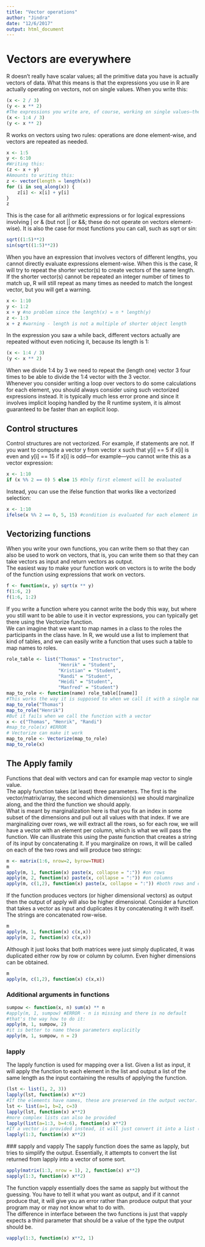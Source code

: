 ```yaml
---
title: "Vector operations"
author: "Jindra"
date: "12/6/2017"
output: html_document
---
```

# Vectors are everywhere
R doesn’t really have scalar values; all the primitive data you have is actually vectors of data. What this means is that the expressions you use in R are actually operating on vectors, not on single values.
When you write this:
```r
(x <- 2 / 3)
(y <- x ** 2)
#The expressions you write are, of course, working on single values—the vectors x and y have length 1, but it is really just a special case of working on vectors.
(x <- 1:4 / 3)
(y <- x ** 2)
```

R works on vectors using two rules: operations are done element-wise, and vectors are repeated as needed.
```r
x <- 1:5
y <- 6:10
#Writing this:
(z <- x + y)
#Amounts to writing this:
z <- vector(length = length(x))
for (i in seq_along(x)) {
    z[i] <- x[i] + y[i]
}
z
```

This is the case for all arithmetic expressions or for logical expressions involving | or & (but not || or &&; these do not operate on vectors element-wise). It is also the case for most functions you can call, such as sqrt or sin:
```r
sqrt((1:5)**2)
sin(sqrt((1:5)**2))
```
When you have an expression that involves vectors of different lengths, you cannot directly evaluate expressions element-wise. When this is the case, R will try to repeat the shorter vector(s) to create vectors of the same length.  
If the shorter vector(s) cannot be repeated an integer number of times to match up, R will still repeat as many times as needed to match the longest vector, but you will get a warning.
```r
x <- 1:10
y <- 1:2
x + y #no problem since the length(x) = n * length(y)
z <- 1:3
x + z #warning - length is not a multiple of shorter object length
```

In the expression you saw a while back, different vectors actually are repeated without even noticing it, because its length is 1:
```r
(x <- 1:4 / 3)
(y <- x ** 2)
```
When we divide 1:4 by 3 we need to repeat the (length one) vector 3 four times to be able to divide the 1:4 vector with the 3 vector.  
Whenever you consider writing a loop over vectors to do some calculations for each element, you should always consider using such vectorized expressions instead. It is typically much less error prone and since it involves implicit looping handled by the R runtime system, it is almost guaranteed to be faster than an explicit loop.

## Control structures
Control structures are not vectorized. For example, if statements are not. If you want to compute a vector y from vector x such that y[i] == 5 if x[i] is even and y[i] == 15 if x[i] is odd—for example—you cannot write this as a vector expression:
```r
x <- 1:10
if (x %% 2 == 0) 5 else 15 #Only first element will be evaluated
```
Instead, you can use the ifelse function that works like a vectorized selection:
```r
x <- 1:10
ifelse(x %% 2 == 0, 5, 15) #condition is evaluated for each element in vector
```

## Vectorizing functions
When you write your own functions, you can write them so that they can also be used to work on vectors, that is, you can write them so that they can take vectors as input and return vectors as output.  
The easiest way to make your function work on vectors is to write the body of the function using expressions that work on vectors.
```r
f <- function(x, y) sqrt(x ** y)
f(1:6, 2)
f(1:6, 1:2)
```
If you write a function where you cannot write the body this way, but where you still want to be able to use it in vector expressions, you can typically get there using the Vectorize function.  
We can imagine that we want to map names in a class to the roles the participants in the class have. In R, we would use a list to implement that kind of tables, and we can easily write a function that uses such a table to map names to roles.
```r
role_table <- list("Thomas" = "Instructor",
                   "Henrik" = "Student",
                   "Kristian" = "Student",
                   "Randi" = "Student",
                   "Heidi" = "Student",
                   "Manfred" = "Student")
map_to_role <- function(name) role_table[[name]]
#This works the way it is supposed to when we call it with a single name:
map_to_role("Thomas")
map_to_role("Henrik")
#But it fails when we call the function with a vector 
x <- c("Thomas", "Henrik", "Randi")
#map_to_role(x) #ERROR
# Vectorize can make it work
map_to_role <- Vectorize(map_to_role)
map_to_role(x)
```

## The Apply family
Functions that deal with vectors and can for example map vector to single value.  
The apply function takes (at least) three parameters. The first is the vector/matrix/array, the second which dimension(s) we should marginalize along, and the third the function we should apply.  
What is meant by marginalization here is that you fix an index in some subset of the dimensions and pull out all values with that index. If we are marginalizing over rows, we will extract all the rows, so for each row, we will have a vector with an element per column, which is what we will pass the function. We can illustrate this using the paste function that creates a string of its input by concatenating it. If you marginalize on rows, it will be called on each of the two rows and will produce two strings:
```r
m <- matrix(1:6, nrow=2, byrow=TRUE)
m
apply(m, 1, function(x) paste(x, collapse = ":")) #on rows
apply(m, 2, function(x) paste(x, collapse = ":")) #on columns
apply(m, c(1,2), function(x) paste(x, collapse = ":")) #both rows and columns
```
If the function produces vectors (or higher dimensional vectors) as output then the output of apply will also be higher dimensional. Consider a function that takes a vector as input and duplicates it by concatenating it with itself. The strings are concatenated row-wise.
```r
m
apply(m, 1, function(x) c(x,x))
apply(m, 2, function(x) c(x,x))
```
Although it just looks that both matrices were just simply duplicated, it was duplicated either row by row or column by column. Even higher dimensions can be obtained.
```r
m
apply(m, c(1,2), function(x) c(x,x))
```

### Additional arguments in functions
```r
sumpow <- function(x, n) sum(x) ** n
#apply(m, 1, sumpow) #ERROR - n is missing and there is no default
#that's the way how to do it:
apply(m, 1, sumpow, 2)
#it is better to name these parameters explicitly
apply(m, 1, sumpow, n = 2)
```
### lapply
The lapply function is used for mapping over a list. Given a list as input, it will apply the function to each element in the list and output a list of the same length as the input containing the results of applying the function.
```r
(lst <- list(1, 2, 3))
lapply(lst, function(x) x**2)
#If the elements have names, these are preserved in the output vector.
lst <- list(a=1, b=2, c=3)
lapply(lst, function(x) x**2)
#more complex lists can also be provided
lapply(list(a=1:3, b=4:6), function(x) x**2)
#If a vector is provided instead, it will just convert it into a list (also as output)
lapply(1:3, function(x) x**2)
```
 ### sapply and vapply
The sapply function does the same as lapply, but tries to simplify the output. Essentially, it attempts to convert the list returned from lapply into a vector of some sort.
```r
apply(matrix(1:3, nrow = 1), 2, function(x) x**2)
sapply(1:3, function(x) x**2)
```

The function vapply essentially does the same as sapply but without the guessing. You have to tell it what you want as output, and if it cannot produce that, it will give you an error rather than produce output that your program may or may not know what to do with.  
The difference in interface between the two functions is just that vapply expects a third parameter that should be a value of the type the output should be.
```r
vapply(1:3, function(x) x**2, 1)
```

